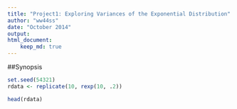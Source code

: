 ```yaml
---
title: "Project1: Exploring Variances of the Exponential Distribution"
author: "ww44ss"
date: "October 2014"
output: 
html_document:
    keep_md: true
---
```


##Synopsis

```r

set.seed(54321)
rdata <- replicate(10, rexp(10, .2)) 

head(rdata)

```
